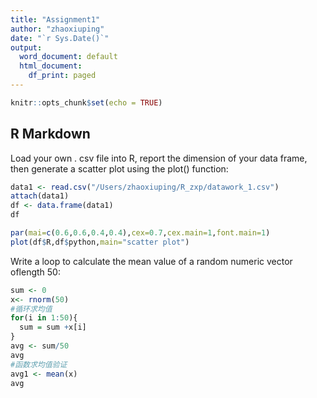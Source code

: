 ```yaml
---
title: "Assignment1"
author: "zhaoxiuping"
date: "`r Sys.Date()`"
output:
  word_document: default
  html_document:
    df_print: paged
---
```


```r
knitr::opts_chunk$set(echo = TRUE)
```

## R Markdown

Load your own . csv file into R, report the dimension of your data frame, then generate a scatter plot using the plot() function:

```r
data1 <- read.csv("/Users/zhaoxiuping/R_zxp/datawork_1.csv")
attach(data1)
df <- data.frame(data1)
df
```

```r
par(mai=c(0.6,0.6,0.4,0.4),cex=0.7,cex.main=1,font.main=1)
plot(df$R,df$python,main="scatter plot")
```



Write a loop to calculate the mean value of a random numeric vector oflength 50:

```r
sum <- 0
x<- rnorm(50)
#循环求均值
for(i in 1:50){
  sum = sum +x[i]
}
avg <- sum/50
avg
#函数求均值验证
avg1 <- mean(x)
avg
```
